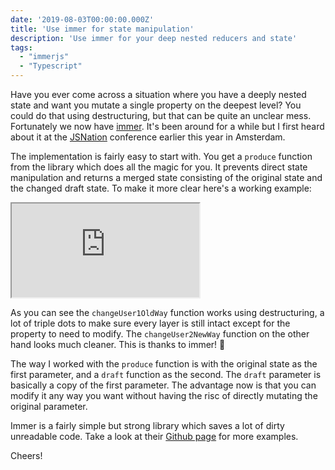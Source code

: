```yaml
---
date: '2019-08-03T00:00:00.000Z'
title: 'Use immer for state manipulation'
description: 'Use immer for your deep nested reducers and state'
tags:
  - "immerjs"
  - "Typescript"
---
```


Have you ever come across a situation where you have a deeply nested state and want you mutate a single property on the deepest level? You could do that using destructuring, but that can be quite an unclear mess. Fortunately we now have <a href="https://github.com/immerjs/immer" target="_blank" rel="noopener noreferrer">immer</a>. It's been around for a while but I first heard about it at the <a href="https://jsnation.com/" target="_blank" rel="noopener noreferrer">JSNation</a> conference earlier this year in Amsterdam.

The implementation is fairly easy to start with. You get a `produce` function from the library which does all the magic for you. It prevents direct state manipulation and returns a merged state consisting of the original state and the changed draft state. To make it more clear here's a working example:

<iframe src="https://codesandbox.io/embed/immer-example-dly36?fontsize=14&view=editor" title="immer-example-2" allow="geolocation; microphone; camera; midi; vr; accelerometer; gyroscope; payment; ambient-light-sensor; encrypted-media" style={{ width: '100%', height: '500px', border: 0, borderRadius: '4px', overflow:'hidden' }} sandbox="allow-modals allow-forms allow-popups allow-scripts allow-same-origin"></iframe>

As you can see the `changeUser1OldWay` function works using destructuring, a lot of triple dots to make sure every layer is still intact except for the property to need to modify. The `changeUser2NewWay` function on the other hand looks much cleaner. This is thanks to immer! 🎉 

The way I worked with the `produce` function is with the original state as the first parameter, and a `draft` function as the second. The `draft` parameter is basically a copy of the first parameter. The advantage now is that you can modify it any way you want without having the risc of directly mutating the original parameter. 

Immer is a fairly simple but strong library which saves a lot of dirty unreadable code. Take a look at their <a href="https://github.com/immerjs/immer" target="_blank" rel="noopener noreferrer">Github page</a> for more examples. 

Cheers!

